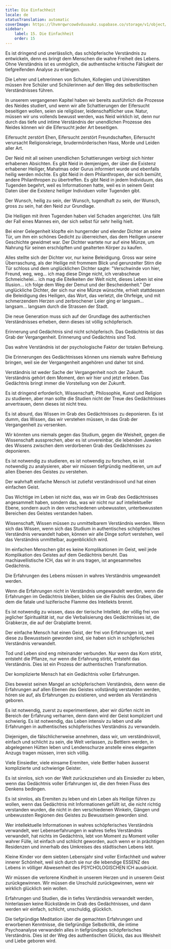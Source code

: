 ```yaml
---
title: Die Einfachheit
locale: de
statusTranslation: automatic
coverImage: https://lhvmrqwrcowdvduuaukz.supabase.co/storage/v1/object/public/strapi-uploads/small_cover-educacion-fundamental.webp-2d51a7828a2b1309555be27f7e2a61a0.webp
sidebar:
    label: 15. Die Einfachheit
    order: 15
---
```

Es ist dringend und unerlässlich, das schöpferische Verständnis zu entwickeln, denn es bringt dem Menschen die wahre Freiheit des Lebens. Ohne Verständnis ist es unmöglich, die authentische kritische Fähigkeit der tiefgreifenden Analyse zu erlangen.

Die Lehrer und Lehrerinnen von Schulen, Kollegien und Universitäten müssen ihre Schüler und Schülerinnen auf den Weg des selbstkritischen Verständnisses führen.

In unserem vergangenen Kapitel haben wir bereits ausführlich die Prozesse des Neides studiert, und wenn wir alle Schattierungen der Eifersucht beseitigen wollen, seien sie religiöser, leidenschaftlicher usw. Natur, müssen wir uns vollends bewusst werden, was Neid wirklich ist, denn nur durch das tiefe und intime Verständnis der unendlichen Prozesse des Neides können wir die Eifersucht jeder Art beseitigen.

Eifersucht zerstört Ehen, Eifersucht zerstört Freundschaften, Eifersucht verursacht Religionskriege, brudermörderischen Hass, Morde und Leiden aller Art.

Der Neid mit all seinen unendlichen Schattierungen verbirgt sich hinter erhabenen Absichten. Es gibt Neid in demjenigen, der über die Existenz erhabener Heiliger, Mahatmas oder Gurus informiert wurde und ebenfalls heilig werden möchte. Es gibt Neid in dem Philanthropen, der sich bemüht, andere Philanthropen zu übertreffen. Es gibt Neid in jedem Individuum, das Tugenden begehrt, weil es Informationen hatte, weil es in seinem Geist Daten über die Existenz heiliger Individuen voller Tugenden gibt.

Der Wunsch, heilig zu sein, der Wunsch, tugendhaft zu sein, der Wunsch, gross zu sein, hat den Neid zur Grundlage.

Die Heiligen mit ihren Tugenden haben viel Schaden angerichtet. Uns fällt der Fall eines Mannes ein, der sich selbst für sehr heilig hielt.

Bei einer Gelegenheit klopfte ein hungernder und elender Dichter an seine Tür, um ihm ein schönes Gedicht zu überreichen, das dem Heiligen unserer Geschichte gewidmet war. Der Dichter wartete nur auf eine Münze, um Nahrung für seinen erschöpften und gealterten Körper zu kaufen.

Alles stellte sich der Dichter vor, nur keine Beleidigung. Gross war seine Überraschung, als der Heilige mit frommem Blick und gerunzelter Stirn die Tür schloss und dem unglücklichen Dichter sagte: "Verschwinde von hier, Freund, weg, weg... ich mag diese Dinge nicht, ich verabscheue Schmeichelei... ich mag die Eitelkeiten der Welt nicht, dieses Leben ist eine Illusion... ich folge dem Weg der Demut und der Bescheidenheit." Der unglückliche Dichter, der sich nur eine Münze wünschte, erhielt stattdessen die Beleidigung des Heiligen, das Wort, das verletzt, die Ohrfeige, und mit schmerzendem Herzen und zerbrochener Leier ging er langsam... langsam... langsam durch die Strassen der Stadt.

Die neue Generation muss sich auf der Grundlage des authentischen Verständnisses erheben, denn dieses ist völlig schöpferisch.

Erinnerung und Gedächtnis sind nicht schöpferisch. Das Gedächtnis ist das Grab der Vergangenheit. Erinnerung und Gedächtnis sind Tod.

Das wahre Verständnis ist der psychologische Faktor der totalen Befreiung.

Die Erinnerungen des Gedächtnisses können uns niemals wahre Befreiung bringen, weil sie der Vergangenheit angehören und daher tot sind.

Verständnis ist weder Sache der Vergangenheit noch der Zukunft. Verständnis gehört dem Moment, den wir hier und jetzt erleben. Das Gedächtnis bringt immer die Vorstellung von der Zukunft.

Es ist dringend erforderlich, Wissenschaft, Philosophie, Kunst und Religion zu studieren, aber man sollte die Studien nicht der Treue des Gedächtnisses anvertrauen, denn dieses ist nicht treu.

Es ist absurd, das Wissen im Grab des Gedächtnisses zu deponieren. Es ist dumm, das Wissen, das wir verstehen müssen, in das Grab der Vergangenheit zu versenken.

Wir könnten uns niemals gegen das Studium, gegen die Weisheit, gegen die Wissenschaft aussprechen, aber es ist unvereinbar, die lebenden Juwelen des Wissens zwischen dem verdorbenen Grab des Gedächtnisses zu deponieren.

Es ist notwendig zu studieren, es ist notwendig zu forschen, es ist notwendig zu analysieren, aber wir müssen tiefgründig meditieren, um auf allen Ebenen des Geistes zu verstehen.

Der wahrhaft einfache Mensch ist zutiefst verständnisvoll und hat einen einfachen Geist.

Das Wichtige im Leben ist nicht das, was wir im Grab des Gedächtnisses angesammelt haben, sondern das, was wir nicht nur auf intellektueller Ebene, sondern auch in den verschiedenen unbewussten, unterbewussten Bereichen des Geistes verstanden haben.

Wissenschaft, Wissen müssen zu unmittelbarem Verständnis werden. Wenn sich das Wissen, wenn sich das Studium in authentisches schöpferisches Verständnis verwandelt haben, können wir alle Dinge sofort verstehen, weil das Verständnis unmittelbar, augenblicklich wird.

Im einfachen Menschen gibt es keine Komplikationen im Geist, weil jede Komplikation des Geistes auf dem Gedächtnis beruht. Das machiavellistische ICH, das wir in uns tragen, ist angesammeltes Gedächtnis.

Die Erfahrungen des Lebens müssen in wahres Verständnis umgewandelt werden.

Wenn die Erfahrungen nicht in Verständnis umgewandelt werden, wenn die Erfahrungen im Gedächtnis bleiben, bilden sie die Fäulnis des Grabes, über dem die fatale und luziferische Flamme des Intellekts brennt.

Es ist notwendig zu wissen, dass der tierische Intellekt, der völlig frei von jeglicher Spiritualität ist, nur die Verbalisierung des Gedächtnisses ist, die Grabkerze, die auf der Grabplatte brennt.

Der einfache Mensch hat einen Geist, der frei von Erfahrungen ist, weil diese zu Bewusstsein geworden sind, sie haben sich in schöpferisches Verständnis verwandelt.

Tod und Leben sind eng miteinander verbunden. Nur wenn das Korn stirbt, entsteht die Pflanze, nur wenn die Erfahrung stirbt, entsteht das Verständnis. Dies ist ein Prozess der authentischen Transformation.

Der komplizierte Mensch hat ein Gedächtnis voller Erfahrungen.

Dies beweist seinen Mangel an schöpferischem Verständnis, denn wenn die Erfahrungen auf allen Ebenen des Geistes vollständig verstanden werden, hören sie auf, als Erfahrungen zu existieren, und werden als Verständnis geboren.

Es ist notwendig, zuerst zu experimentieren, aber wir dürfen nicht im Bereich der Erfahrung verharren, denn dann wird der Geist kompliziert und schwierig. Es ist notwendig, das Leben intensiv zu leben und alle Erfahrungen in authentisches schöpferisches Verständnis zu verwandeln.

Diejenigen, die fälschlicherweise annehmen, dass wir, um verständnisvoll, einfach und schlicht zu sein, die Welt verlassen, zu Bettlern werden, in abgelegenen Hütten leben und Lendenschurze anstelle eines eleganten Anzugs tragen müssen, irren sich völlig.

Viele Einsiedler, viele einsame Eremiten, viele Bettler haben äusserst komplizierte und schwierige Geister.

Es ist sinnlos, sich von der Welt zurückzuziehen und als Einsiedler zu leben, wenn das Gedächtnis voller Erfahrungen ist, die den freien Fluss des Denkens bedingen.

Es ist sinnlos, als Eremiten zu leben und ein Leben als Heilige führen zu wollen, wenn das Gedächtnis mit Informationen gefüllt ist, die nicht richtig verstanden wurden, die nicht in den verschiedenen Winkeln, Gängen und unbewussten Regionen des Geistes zu Bewusstsein geworden sind.

Wer intellektuelle Informationen in wahres schöpferisches Verständnis verwandelt, wer Lebenserfahrungen in wahres tiefes Verständnis verwandelt, hat nichts im Gedächtnis, lebt von Moment zu Moment voller wahrer Fülle, ist einfach und schlicht geworden, auch wenn er in prächtigen Residenzen und innerhalb des Umkreises des städtischen Lebens lebt.

Kleine Kinder vor dem siebten Lebensjahr sind voller Einfachheit und wahrer innerer Schönheit, weil sich durch sie nur die lebendige ESSENZ des Lebens in völliger Abwesenheit des PSYCHOLOGISCHEN ICH ausdrückt.

Wir müssen die verlorene Kindheit in unserem Herzen und in unserem Geist zurückgewinnen. Wir müssen die Unschuld zurückgewinnen, wenn wir wirklich glücklich sein wollen.

Erfahrungen und Studien, die in tiefes Verständnis verwandelt werden, hinterlassen keine Rückstände im Grab des Gedächtnisses, und dann werden wir einfach, schlicht, unschuldig, glücklich.

Die tiefgründige Meditation über die gemachten Erfahrungen und erworbenen Kenntnisse, die tiefgründige Selbstkritik, die intime Psychoanalyse verwandeln alles in tiefgründiges schöpferisches Verständnis. Dies ist der Weg des authentischen Glücks, das aus Weisheit und Liebe geboren wird.

